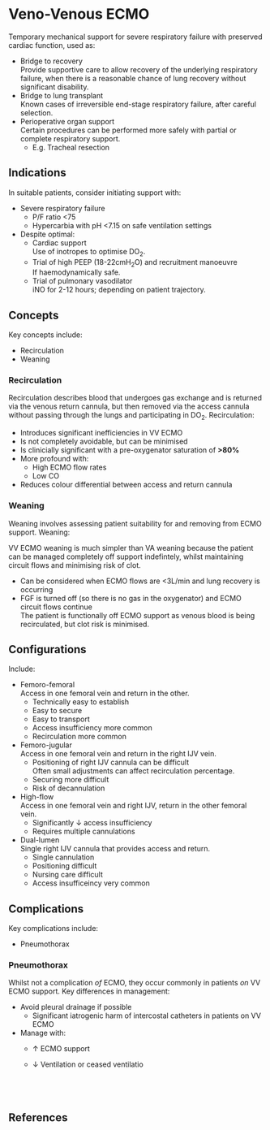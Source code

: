 # Veno-Venous ECMO

Temporary mechanical support for severe respiratory failure with preserved cardiac function, used as:

* Bridge to recovery\
Provide supportive care to allow recovery of the underlying respiratory failure, when there is a reasonable chance of lung recovery without significant disability.
* Bridge to lung transplant\
Known cases of irreversible end-stage respiratory failure, after careful selection.
* Perioperative organ support\
Certain procedures can be performed more safely with partial or complete respiratory support.
    * E.g. Tracheal resection


## Indications

In suitable patients, consider initiating support with:

* Severe respiratory failure
    * P/F ratio <75
    * Hypercarbia with pH <7.15 on safe ventilation settings
* Despite optimal:
    * Cardiac support\
    Use of inotropes to optimise DO~2~.
    * Trial of high PEEP (18-22cmH~2~O) and recruitment manoeuvre\
    If haemodynamically safe.
    * Trial of pulmonary vasodilator\
    iNO for 2-12 hours; depending on patient trajectory.


## Concepts

Key concepts include:

* Recirculation
* Weaning

### Recirculation

Recirculation describes blood that undergoes gas exchange and is returned via the venous return cannula, but then removed via the access cannula without passing through the lungs and participating in DO~2~. Recirculation:

* Introduces significant inefficiencies in VV ECMO
* Is not completely avoidable, but can be minimised
* Is clinicially significant with a pre-oxygenator saturation of **>80%**
* More profound with:
    * High ECMO flow rates
    * Low CO
* Reduces colour differential between access and return cannula


### Weaning

Weaning involves assessing patient suitability for and removing from ECMO support. Weaning:

:::column-margin
VV ECMO weaning is much simpler than VA weaning because the patient can be managed completely off support indefintely, whilst maintaining circuit flows and minimising risk of clot.
:::

* Can be considered when ECMO flows are <3L/min and lung recovery is occurring
* FGF is turned off (so there is no gas in the oxygenator) and ECMO circuit flows continue\
The patient is functionally off ECMO support as venous blood is being recirculated, but clot risk is minimised.
 
## Configurations

Include:

* Femoro-femoral\
Access in one femoral vein and return in the other.
    * Technically easy to establish
    * Easy to secure
    * Easy to transport
    * Access insufficiency more common
    * Recirculation more common
* Femoro-jugular\
Access in one femoral vein and return in the right IJV vein.
    * Positioning of right IJV cannula can be difficult\
    Often small adjustments can affect recirculation percentage.
    * Securing more difficult
    * Risk of decannulation
* High-flow\
Access in one femoral vein and right IJV, return in the other femoral vein.
    * Significantly ↓ access insufficiency
    * Requires multiple cannulations
* Dual-lumen\
Single right IJV cannula that provides access and return.
    * Single cannulation
    * Positioning difficult
    * Nursing care difficult
    * Access insufficeincy very common 


## Complications

Key complications include:

* Pneumothorax

### Pneumothorax

Whilst not a complication *of* ECMO, they occur commonly in patients *on* VV ECMO support. Key differences in management:

* Avoid pleural drainage if possible
    * Significant iatrogenic harm of intercostal catheters in patients on VV ECMO
* Manage with:
    * ↑ ECMO support
    * ↓ Ventilation or ceased ventilatio 


      \
---

## References 